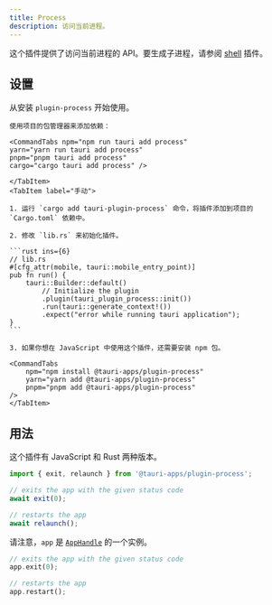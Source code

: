 ```yaml
---
title: Process
description: 访问当前进程。
---
```



<PluginLinks plugin="process" />

这个插件提供了访问当前进程的 API。要生成子进程，请参阅 [shell](/features/shell) 插件。

## 设置

从安装 `plugin-process` 开始使用。

<Tabs>
    <TabItem label="自动">

    使用项目的包管理器来添加依赖：

    <CommandTabs npm="npm run tauri add process"
    yarn="yarn run tauri add process"
    pnpm="pnpm tauri add process"
    cargo="cargo tauri add process" />

    </TabItem>
    <TabItem label="手动">

    1. 运行 `cargo add tauri-plugin-process` 命令，将插件添加到项目的 `Cargo.toml` 依赖中。

    2. 修改 `lib.rs` 来初始化插件。

    ```rust ins={6}
    // lib.rs
    #[cfg_attr(mobile, tauri::mobile_entry_point)]
    pub fn run() {
        tauri::Builder::default()
            // Initialize the plugin
            .plugin(tauri_plugin_process::init())
            .run(tauri::generate_context!())
            .expect("error while running tauri application");
    }
    ```

    3. 如果你想在 JavaScript 中使用这个插件，还需要安装 npm 包。

    <CommandTabs
        npm="npm install @tauri-apps/plugin-process"
        yarn="yarn add @tauri-apps/plugin-process"
        pnpm="pnpm add @tauri-apps/plugin-process"
    />
    </TabItem>

</Tabs>

## 用法

这个插件有 JavaScript 和 Rust 两种版本。

<Tabs>
<TabItem label="JavaScript">

```js
import { exit, relaunch } from '@tauri-apps/plugin-process';

// exits the app with the given status code
await exit(0);

// restarts the app
await relaunch();
```

</TabItem>
<TabItem label="Rust">

请注意，`app` 是 [`AppHandle`](https://docs.rs/tauri/2.0.0-beta/tauri/struct.AppHandle.html) 的一个实例。

```rust
// exits the app with the given status code
app.exit(0);

// restarts the app
app.restart();
```

</TabItem>
</Tabs>
